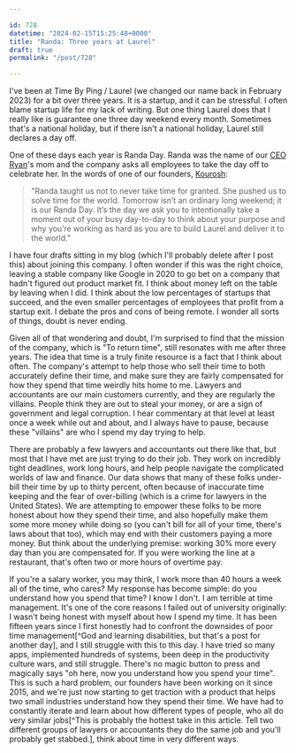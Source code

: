 ```yaml
---

id: 728
datetime: "2024-02-15T15:25:48+0000"
title: "Randa: Three years at Laurel"
draft: true
permalink: "/post/728"

---
```


I've been at Time By Ping / Laurel (we changed our name back in February 2023) for a bit over three years. It is a startup, and it can be stressful. I often blame startup life for my lack of writing. But one thing Laurel does that I really like is guarantee one three day weekend every month. Sometimes that's a national holiday, but if there isn't a national holiday, Laurel still declares a day off. 

One of these days each year is Randa Day. Randa was the name of our [CEO Ryan](https://www.linkedin.com/in/ryan-alshak-72815722/)'s mom and the company asks all employees to take the day off to celebrate her. In the words of one of our founders, [Kourosh](https://www.linkedin.com/in/kouroshz/):

> "Randa taught us not to never take time for granted. She pushed us to solve time for the world. Tomorrow isn’t an ordinary long weekend; it is our Randa Day. It’s the day we ask you to intentionally take a moment out of your busy day-to-day to think about your purpose and why you’re working as hard as you are to build Laurel and deliver it to the world."

I have four drafts sitting in my blog (which I'll probably delete after I post this) about joining this company. I often wonder if this was the right choice, leaving a stable company like Google in 2020 to go bet on a company that hadn't figured out product market fit. I think about money left on the table by leaving when I did. I think about the low percentages of startups that succeed, and the even smaller percentages of employees that profit from a startup exit. I debate the pros and cons of being remote. I wonder all sorts of things, doubt is never ending.

Given all of that wondering and doubt, I'm surprised to find that the mission of the company, which is "To return time", still resonates with me after three years. The idea that time is a truly finite resource is a fact that I think about often. The company's attempt to help those who sell their time to both accurately define their time, and make sure they are fairly compensated for how they spend that time weirdly hits home to me. Lawyers and accountants  are our main customers currently, and they are regularly the villains. People think they are out to steal your money, or are a sign of government and legal corruption. I hear commentary at that level at least once a week while out and about, and I always have to pause, because these "villains" are who I spend my day trying to help. 

There are probably a few lawyers and accountants out there like that, but most that I have met are just trying to do their job. They work on incredibly tight deadlines, work long hours, and help people navigate the complicated worlds of law and finance. Our data shows that many of these folks under-bill their time by up to thirty percent, often because of inaccurate time keeping and the fear of over-billing (which is a crime for lawyers in the United States). We are attempting to empower these folks to be more honest about how they spend their time, and also hopefully make them some more money while doing so (you can't bill for all of your time, there's laws about that too), which may end with their customers paying a more money. But think about the underlying premise: working 30% more every day than you are compensated for. If you were working the line at a restaurant, that's often two or more hours of overtime pay.

If you're a salary worker, you may think, I work more than 40 hours a week all of the time, who cares? My response has become simple: do you understand how you spend that time? I know I don't. I am terrible at time management. It's one of the core reasons I failed out of university originally: I wasn't being honest with myself about how I spend my time. It has been fifteen years since I first honestly had to confront the downsides of poor time management[^God and learning disabilities, but that's a post for another day], and I still struggle with this to this day. I have tried so many apps, implemented hundreds of systems, been deep in the productivity culture wars, and still struggle. There's no magic button to press and magically says "oh here, now you understand how you spend your time". This is such a hard problem, our founders have been working on it since 2015, and we're just now starting to get traction with a product that helps two small industries understand how they spend their time. We have had to constantly iterate and learn about how different types of people, who all do very similar jobs[^This is probably the hottest take in this article. Tell two different groups of lawyers or accountants they do the same job and you'll probably get stabbed.], think about time in very different ways. 